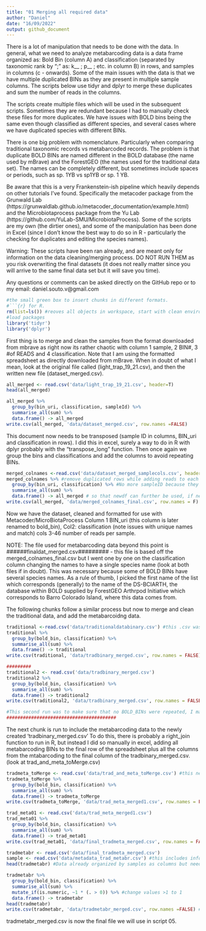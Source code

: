 ```yaml
---
title: "01 Merging all required data"
author: "Daniel"
date: "16/09/2022"
output: github_document
---
```


There is a lot of manipulation that needs to be done with the data. In general, what we need to analyze metabarcoding data is a data frame organized as:
Bold Bin (column A) and classification (separated by taxonomic rank by ";" as: k__ ; p__ ; etc. in column B) in rows, and samples in columns (c - onwards).
Some of the main issues with the data is that we have multiple duplicated BINs as they are present in multiple sample columns. The scripts below use tidyr and dplyr to merge these duplicates and sum the number of reads in the columns.

The scripts create multiple files which will be used in the subsequent scripts. Sometimes they are redundant because I had to manually check these files for more duplicates. We have issues with BOLD bins being the same even though classified as different species, and several cases where we have duplicated species with different BINs. 

There is one big problem with nomenclature. Particularly when comparing traditional taxonomic records vs metabarcoded records. The problem is that duplicate BOLD BINs are named different in the BOLD database (the name used by mBrave) and the ForestGEO (the names used for the traditional data set). The names can be completely different, but sometimes include spaces or periods, such as sp. 1YB vs sp1YB or sp. 1 YB.

Be aware that this is a very Frankenstein-ish pipeline which heavily depends on other tutorials I've found. Specifically the metacoder package from the Grunwald Lab (https://grunwaldlab.github.io/metacoder_documentation/example.html) and the Microbiotaprocess package from the Yu Lab (https://github.com/YuLab-SMU/MicrobiotaProcess). Some of the scripts are my own (the dirtier ones), and some of the manipulation has been done in Excel (since I don't know the best way to do so in R - particularly the checking for duplicates and editing the species names).


############ Warning: These scripts have been ran already, and are meant only for information on the data cleaning/merging process. DO NOT RUN THEM as you risk overwriting the final datasets (it does not really matter since you will arrive to the same final data set but it will save you time).

Any questions or comments can be asked directly on the GitHub repo or to my email: daniel.souto.v@gmail.com



```r
#the small green box to insert chunks in different formats. 
#```{r} for R.
rm(list=ls()) #reoves all objects in workspace, start with clean environment
#load packages
library('tidyr')
library('dplyr')
```

First thing is to merge and clean the samples from the format downloaded from mbrave as right now its rather chaotic with column 1 sample, 2 BIN#, 3 #of READS and 4 classification. Note that I am using the formatted spreadsheet as directly downloaded from mBrave. When in doubt of what I mean, look at the original file called (light_trap_19_21.csv), and then the written new file (dataset_merged.csv).

```r
all_merged <- read.csv('data/light_trap_19_21.csv', header=T)
head(all_merged)

all_merged %>%
  group_by(bin_uri, classification, sampleId) %>%
  summarise_all(sum) %>%
  data.frame() -> all_merged
write.csv(all_merged, 'data/dataset_merged.csv', row.names =FALSE)
```

This document now needs to be transposed (sample ID in columns, BIN_uri and classification in rows). I did this in excel, surely a way to do in R with dplyr probably with the "transpose_long" function. Then once again we group the bins and classifications and add the columns to avoid repeating BINs.

```r
merged_colnames <-read.csv('data/dataset_merged_samplecols.csv', header = T) #this is a modified version of dataset_merged.csv above but now samples are in columns.
merged_colnames %>% #remove duplicated rows while adding reads to each 'sample' column
  group_by(bin_uri, classification) %>% #No more sampleID because they are the columns now
  summarise_all(sum) %>%
  data.frame() -> all_merged # so that newdf can further be used, if needed
write.csv(all_merged, 'data/merged_colnames_final.csv', row.names = F) ##Be aware of column names - check that max row numbers is >0, delete those which are 0
```

Now we have the dataset, cleaned and formatted for use with Metacoder/MicroBiotaProcess
Column 1 BIN_uri (this column is later renamed to bold_bin), Col2: classification (note issues with unique names and match) cols 3-46 number of reads per sample.

NOTE: The file used for metabarcoding data beyond this point is ######finaldat_merged.csv######### - this file is based off the merged_colnames_final.csv but I went one by one on the classification column changing the names to have a single species name (look at both files if in doubt). This was necessary because some of BOLD BINs have several species names. As a rule of thumb, I picked the first name of the list which corresponds (generally) to the name of the DS-BCIARTH, the database within BOLD supplied by ForestGEO Arthrpod Initiative which corresponds to Barro Colorado Island, where this data comes from.

The following chunks follow a similar process but now to merge and clean the traditional data, and add the metabarcoidng data.

```r
traditional <-read.csv('data/traditionaldatabinary.csv') #this .csv was created by taking all ForestGEO recods which have a BIN.
traditional %>%
  group_by(bold_bin, classification) %>%
  summarise_all(sum) %>%
  data.frame() -> traditional
write.csv(traditional, 'data/tradbinary_merged.csv', row.names = FALSE) #This new file now has all BINs only once, for each 'sample' in which it ocurrs.

#########
traditional2 <- read.csv('data/tradbinary_merged.csv')
traditional2 %>%
  group_by(bold_bin, classification) %>%
  summarise_all(sum) %>%
  data.frame() -> traditional2
write.csv(traditional2, 'data/tradbinary_merged.csv', row.names = FALSE)

#This second run was to make sure that no BOLD_BINs were repeated, I manually checked the first tradbinary_merged.csv file and changed names which needed to be double checked. I did this by hihglighting duplicate BOLD_BINs in excel and check any which was duplicated whit a different name.
########################################

```
The next chunk is run to include the metabarcoding data to the newly created 'tradbinary_merged.csv'
To do this, there is probably a right_join function to run in R, but instead I did so manually in excel, adding all metabarcoding BINs to the final row of the spreadsheet plus all the columns from the mtabarcoding to the final column of the tradbinary_merged.csv. (look at trad_and_meta_toMerge.csv)
```r

tradmeta_toMerge <- read.csv('data/trad_and_meta_toMerge.csv') #this new file is the tradbinary_merged.csv with the metabarcoding data added to the end.
tradmeta_toMerge %>%
  group_by(bold_bin, classification) %>%
  summarise_all(sum) %>%
  data.frame() -> tradmeta_toMerge
write.csv(tradmeta_toMerge, 'data/trad_meta_merged1.csv', row.names = FALSE)

trad_meta01 <- read.csv('data/trad_meta_merged1.csv')
trad_meta01 %>%
  group_by(bold_bin, classification) %>%
  summarise_all(sum) %>%
  data.frame() -> trad_meta01
write.csv(trad_meta01, 'data/final_tradmeta_merged.csv', row.names = FALSE)

tradmetabr <- read.csv('data/final_tradmeta_merged.csv')
sample <- read.csv('data/metadata_trad_metabr.csv') #this includes info on location/collection method/classification method and any more info can be added
head(tradmetabr) #Data already organized by samples as columns but need to merge repeated BINs

tradmetabr %>%
  group_by(bold_bin, classification) %>%
  summarise_all(sum) %>%
  mutate_if(is.numeric, ~1 * (. > 0)) %>% #change values >1 to 1
  data.frame() -> tradmetabr
head(tradmetabr)
write.csv(tradmetabr, 'data/tradmetabr_merged.csv', row.names =FALSE) #save final dataset


```

tradmetabr_merged.csv is now the final file we will use in script 05.
